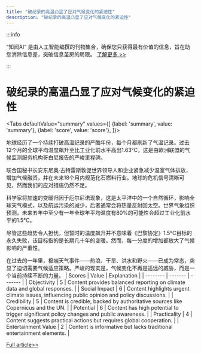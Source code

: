 ```yaml
---
title: "破纪录的高温凸显了应对气候变化的紧迫性"
description: "破纪录的高温凸显了应对气候变化的紧迫性"
---
```



:::info

“知闻AI“ 是由人工智能编撰的刊物集合，确保您只获得最有价值的信息，旨在助您消除信息差，突破信息茧房的局限。  [了解更多 >>](/zh-Hans/docs/guides)

:::

# 破纪录的高温凸显了应对气候变化的紧迫性


<Tabs
	defaultValue="summary"
	values={[
	{label: 'summary', value: 'summary'},
	{label: 'score', value: 'score'},
]}>
<TabItem value="summary">


地球经历了一个持续打破高温纪录的严酷年份，每个月都刷新了气温记录。过去12个月的全球平均温度飙升至比工业化前水平高出1.63°C，这是由欧洲联盟的气候监测服务机构哥白尼报告的严峻里程碑。

联合国秘书长安东尼奥·古特雷斯敦促世界领导人和企业紧急减少温室气体排放，增加气候融资，并在未来18个月内规范化石燃料行业。地球的危机信号清晰可见，然而我们的应对措施仍然不足。

科学家将加速的变暖归因于厄尔尼诺现象，这是太平洋中的一个自然循环，影响全球天气模式，以及航运污染的减少，后者通常会将热量反射回太空。世界气象组织预测，未来五年中至少有一年全球年平均温度有80%的可能性会超过工业化前水平的1.5°C。

尽管这些趋势令人担忧，但暂时的温度飙升并不意味着《巴黎协定》1.5°C目标的永久失败，该目标指的是长期几十年的变暖。然而，每一分度的增加都放大了气候影响的严重性。

在过去的一年里，极端天气事件——热浪、干旱、洪水和野火——已成为常态，突显了迫切需要气候适应策略。严峻的现实是，气候变化不再是遥远的威胁，而是一个当前持续不断的力量。
</TabItem>
<TabItem value="score">
	| Scores     | Value   | Explanation |
	| -------- | ------- | ------- |
	| Objectivity  | 5    | Content provides balanced reporting on climate data and global responses.    |
	| Social Impact | 6     | Content highlights urgent climate issues, influencing public opinion and policy discussions.    |
	| Credibility    | 5    | Content is credible, backed by authoritative sources like Copernicus and the UN.    |
	| Potential    | 6    | Content has high potential to trigger significant policy changes and public awareness.    |
	| Practicality    | 4    | Content suggests practical actions but requires global cooperation.    |
	| Entertainment Value    | 2    | Content is informative but lacks traditional entertainment elements.    |
</TabItem>
</Tabs>

[Full article>>](https://ici.radio-canada.ca/rci/en/news/2078415/earth-hit-with-12-straight-months-of-record-breaking-temperatures)
